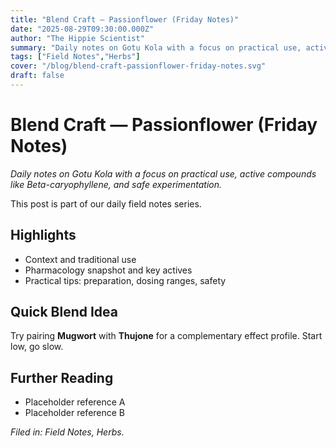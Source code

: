 ```yaml
---
title: "Blend Craft — Passionflower (Friday Notes)"
date: "2025-08-29T09:30:00.000Z"
author: "The Hippie Scientist"
summary: "Daily notes on Gotu Kola with a focus on practical use, active compounds like Beta-caryophyllene, and safe experimentation."
tags: ["Field Notes","Herbs"]
cover: "/blog/blend-craft-passionflower-friday-notes.svg"
draft: false
---
```



# Blend Craft — Passionflower (Friday Notes)

_Daily notes on Gotu Kola with a focus on practical use, active compounds like Beta-caryophyllene, and safe experimentation._

<Callout emoji="🌿">This post is part of our daily field notes series.</Callout>

## Highlights

- Context and traditional use
- Pharmacology snapshot and key actives
- Practical tips: preparation, dosing ranges, safety

## Quick Blend Idea

Try pairing **Mugwort** with **Thujone** for a complementary effect profile. Start low, go slow.

## Further Reading

- Placeholder reference A
- Placeholder reference B

*Filed in: Field Notes, Herbs.*
